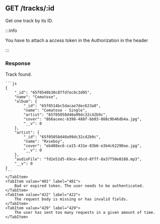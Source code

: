 
## GET /tracks/:id

Get one track by its ID.

:::info

You have to attach a access token in the Authorization in the header

:::

### Response

<Tabs>
  	<TabItem value="200" label="200" default>
    Track found.

    ```js
    {
        "_id": "65f0548b30c87fd7ec0c3d05",
        "name": "Comatose",
        "album": {
            "_id": "65f0514bc5dacae7dec623a0",
            "name": "Comatose - Single",
            "artist": "65f05058d40a99dc32c42b9c",
            "cover": "8b6aceec-b398-488f-bb03-088c9b46db4a.jpg",
            "__v": 0
        },
        "artist": {
            "_id": "65f05058d40a99dc32c42b9c",
            "name": "Rxseboy",
            "cover": "eb488ec6-ca15-431e-83b6-e3b4c62290ae.jpg",
            "__v": 0
        },
        "audioFile": "fd2e51d5-69ce-4bcd-8fff-8a37f50e8188.mp3",
        "__v": 0
    }
    ```
    </TabItem>
    <TabItem value="401" label="401">
    	Bad or expired token. The user needs to be authenticated.
    </TabItem>
    <TabItem value="422" label="422">
    	The request body is missing or has invalid fields.
    </TabItem>
    <TabItem value="429" label="429">
    	The user has sent too many requests in a given amount of time.
    </TabItem>

</Tabs>

